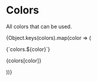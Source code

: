 
<Meta title="Design/Colors" />

# Colors

All colors that can be used.

<style>
  {`
  .container {
    margin: 0 -10px;
  }

  .container > * {
    box-sizing: border-box;
    flex: 0 1 calc(100% / 4 - 20px);
    margin-left: 10px;
    margin-right: 10px;
    margin-bottom: 10px;
    margin-top: 10px;
  }

  @media (max-width: 900px) {
    .container > * {
      flex: 0 1 calc(100% / 3 - 20px);
    }
  }

  @media (max-width: 700px) {
    .container > * {
      flex: 0 1 calc(50% - 20px);
    }
  }

  @media (max-width: 500px) {
    .container > * {
      flex: 0 1 calc(100% - 20px);
    }
  }

  .color {
    border-radius: 4px;
    border: 1px solid rgba(0,0,0,.1);
    box-shadow: rgba(0,0,0,0.10) 0 1px 3px 0;
    overflow: hidden;
    display: block;
    height: 150px;
    padding: 30px;
    position: relative;
  }

  .color-info {
    background-color: rgba(255, 255, 255, 0.93);
    bottom: 0;
    font-family: "HelveticaNeue-Light", "Helvetica Neue Light", "Helvetica Neue", "Segoe UI", "Roboto", "Oxygen", "Ubuntu", "Cantarell", "Fira Sans", "Droid Sans", sans-serif;
    font-style: normal;
    font-weight: 300;
    left: 0;
    line-height: 1.4;
    position: absolute;
    padding: 10px;
    right: 0;
  }

  .color-name {
    color: #333333;
    margin-bottom: 0;
    margin-top: 0;
    text-align: left;
  }

  .color-value {
    color: #777777;
    font-size: 14px;
    margin-bottom: 0;
    margin-top: 0;
    text-align: left;
  }
  `}
</style>

<Horizontal wrapRows={true} className="container">
  {Object.keys(colors).map(color => (
    <div key={color} style={{ backgroundColor: colors[color] }} className="color">
      <div className="color-info">
        <p className="color-name">{`colors.${color}`}</p>
        <p className="color-value">{colors[color]}</p>
      </div>
    </div>
  ))}
</Horizontal>
